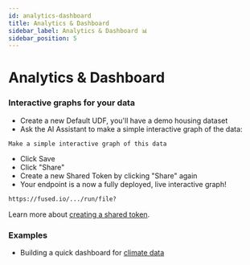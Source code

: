 ```yaml
---
id: analytics-dashboard
title: Analytics & Dashboard
sidebar_label: Analytics & Dashboard 📊
sidebar_position: 5
---
```


# Analytics & Dashboard

### Interactive graphs for your data


<LazyReactPlayer 
  className="video__player"
  playing={false}
  muted={true}
  controls
  height="80%"
  width="90%"
  url="https://fused-magic.s3.us-west-2.amazonaws.com/workbench-walkthrough-videos/docs_rewrite/tutorials/creating_chart_with_ai_compressed.mp4"
/>


- Create a new Default UDF, you'll have a demo housing dataset
- Ask the AI Assistant to make a simple interactive graph of the data:

```text
Make a simple interactive graph of this data
```

- Click Save
- Click "Share"
- Create a new Shared Token by clicking "Share" again
- Your endpoint is a now a fully deployed, live interactive graph!

```bash
https://fused.io/.../run/file?
```

Learn more about [creating a shared token](/core-concepts/run-udfs/run-small-udfs/#shared-token).

### Examples

- Building a quick dashboard for [climate data](/use-cases/Climate%20Dashboard/#interactive-graph-with-ai)